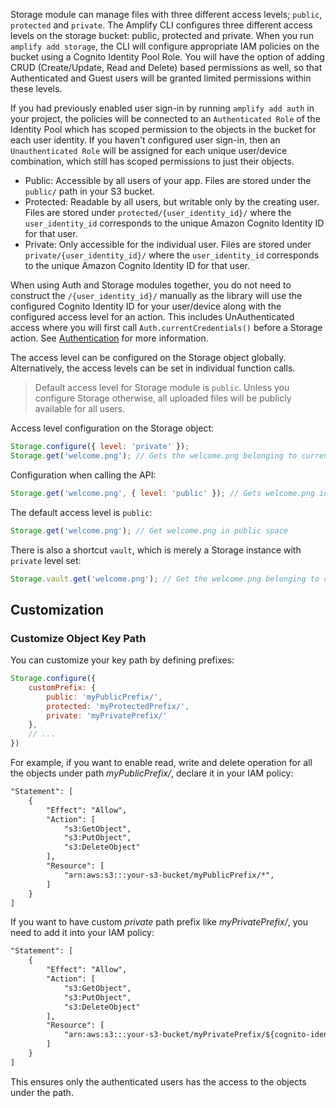 Storage module can manage files with three different access levels; `public`, `protected` and `private`. The Amplify CLI configures three different access levels on the storage bucket: public, protected and private. When you run `amplify add storage`, the CLI will configure appropriate IAM policies on the bucket using a Cognito Identity Pool Role. You will have the option of adding CRUD (Create/Update, Read and Delete) based permissions as well, so that Authenticated and Guest users will be granted limited permissions within these levels.

If you had previously enabled user sign-in by running `amplify add auth` in your project, the policies will be connected to an `Authenticated Role` of the Identity Pool which has scoped permission to the objects in the bucket for each user identity. If you haven't configured user sign-in, then an `Unauthenticated Role` will be assigned for each unique user/device combination, which still has scoped permissions to just their objects.

* Public: Accessible by all users of your app. Files are stored under the `public/` path in your S3 bucket.
* Protected: Readable by all users, but writable only by the creating user. Files are stored under `protected/{user_identity_id}/` where the `user_identity_id` corresponds to the unique Amazon Cognito Identity ID for that user.
* Private: Only accessible for the individual user. Files are stored under `private/{user_identity_id}/` where the `user_identity_id` corresponds to the unique Amazon Cognito Identity ID for that user.

When using Auth and Storage modules together, you do not need to construct the `/{user_identity_id}/` manually as the library will use the configured Cognito Identity ID for your user/device along with the configured access level for an action. This includes UnAuthenticated access where you will first call `Auth.currentCredentials()` before a Storage action. See [Authentication](/lib-v1/auth/overview) for more information.

The access level can be configured on the Storage object globally. Alternatively, the access levels can be set in individual function calls.

> Default access level for Storage module is `public`. Unless you configure Storage otherwise, all uploaded files will be publicly available for all users.

Access level configuration on the Storage object:

```javascript
Storage.configure({ level: 'private' });
Storage.get('welcome.png'); // Gets the welcome.png belonging to current user
```

Configuration when calling the API:

```javascript
Storage.get('welcome.png', { level: 'public' }); // Gets welcome.png in public space
```

The default access level is `public`:
```javascript
Storage.get('welcome.png'); // Get welcome.png in public space
```

There is also a shortcut `vault`, which is merely a Storage instance with `private` level set:

```javascript
Storage.vault.get('welcome.png'); // Get the welcome.png belonging to current user
```

## Customization 

### Customize Object Key Path 

You can customize your key path by defining prefixes:

```javascript
Storage.configure({
    customPrefix: {
        public: 'myPublicPrefix/',
        protected: 'myProtectedPrefix/',
        private: 'myPrivatePrefix/'
    },
    // ...
})
```

For example, if you want to enable read, write and delete operation for all the objects under path *myPublicPrefix/*,  declare it in your IAM policy:

```xml
"Statement": [
    {
        "Effect": "Allow",
        "Action": [
            "s3:GetObject",
            "s3:PutObject",
            "s3:DeleteObject"
        ],
        "Resource": [
            "arn:aws:s3:::your-s3-bucket/myPublicPrefix/*",
        ]
    }
]
```

If you want to have custom *private* path prefix like *myPrivatePrefix/*, you need to add it into your IAM policy:
```xml
"Statement": [
    {
        "Effect": "Allow",
        "Action": [
            "s3:GetObject",
            "s3:PutObject",
            "s3:DeleteObject"
        ],
        "Resource": [
            "arn:aws:s3:::your-s3-bucket/myPrivatePrefix/${cognito-identity.amazonaws.com:sub}/*"
        ]
    }
]
```
This ensures only the authenticated users has the access to the objects under the path.